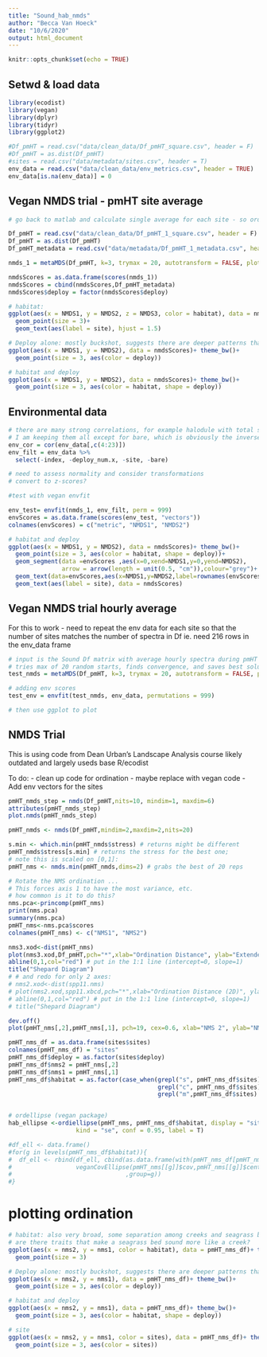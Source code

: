 ```yaml
---
title: "Sound_hab_nmds"
author: "Becca Van Hoeck"
date: "10/6/2020"
output: html_document
---
```


```r
knitr::opts_chunk$set(echo = TRUE)
```

## Setwd & load data

```r

library(ecodist)
library(vegan)
library(dplyr)
library(tidyr)
library(ggplot2)

#Df_pmHT = read.csv("data/clean_data/Df_pmHT_square.csv", header = F) 
#Df_pmHT = as.dist(Df_pmHT)
#sites = read.csv("data/metadata/sites.csv", header = T)
env_data = read.csv("data/clean_data/env_metrics.csv", header = TRUE)
env_data[is.na(env_data)] = 0

```

## Vegan NMDS trial - pmHT site average

```r
# go back to matlab and calculate single average for each site - so ord has 24 points, then pair that with the env data 

Df_pmHT = read.csv("data/clean_data/Df_pmHT_1_square.csv", header = F) 
Df_pmHT = as.dist(Df_pmHT)
Df_pmHT_metadata = read.csv("data/metadata/Df_pmHT_1_metadata.csv", header = T)

nmds_1 = metaMDS(Df_pmHT, k=3, trymax = 20, autotransform = FALSE, plot = FALSE)

nmdsScores = as.data.frame(scores(nmds_1))  
nmdsScores = cbind(nmdsScores,Df_pmHT_metadata)
nmdsScores$deploy = factor(nmdsScores$deploy)

# habitat: 
ggplot(aes(x = NMDS1, y = NMDS2, z = NMDS3, color = habitat), data = nmdsScores)+ theme_bw()+
  geom_point(size = 3)+
  geom_text(aes(label = site), hjust = 1.5)

# Deploy alone: mostly buckshot, suggests there are deeper patterns than seasonal 
ggplot(aes(x = NMDS1, y = NMDS2), data = nmdsScores)+ theme_bw()+
  geom_point(size = 3, aes(color = deploy))

# habitat and deploy
ggplot(aes(x = NMDS1, y = NMDS2), data = nmdsScores)+ theme_bw()+
  geom_point(size = 3, aes(color = habitat, shape = deploy))


```

## Environmental data

```r
# there are many strong correlations, for example halodule with total seagrass cover
# I am keeping them all except for bare, which is obviously the inverse of habitat cover
env_cor = cor(env_data[,c(4:23)])
env_filt = env_data %>%
  select(-index, -deploy_num.x, -site, -bare)

# need to assess normality and consider transformations
# convert to z-scores?

#test with vegan envfit

env_test= envfit(nmds_1, env_filt, perm = 999)
envScores = as.data.frame(scores(env_test, "vectors"))
colnames(envScores) = c("metric", "NMDS1", "NMDS2")

# habitat and deploy
ggplot(aes(x = NMDS1, y = NMDS2), data = nmdsScores)+ theme_bw()+
  geom_point(size = 3, aes(color = habitat, shape = deploy))+ 
  geom_segment(data =envScores ,aes(x=0,xend=NMDS1,y=0,yend=NMDS2),
               arrow = arrow(length = unit(0.5, "cm")),colour="grey")+ 
  geom_text(data=envScores,aes(x=NMDS1,y=NMDS2,label=rownames(envScores)),size=5)+
  geom_text(aes(label = site), data = nmdsScores)


```



## Vegan NMDS trial hourly average
For this to work - need to repeat the env data for each site so that the number of sites matches the number of spectra in Df
ie. need 216 rows in the env_data frame

```r
# input is the Sound Df matrix with average hourly spectra during pmHT at each site
# tries max of 20 random starts, finds convergence, and saves best solution 
test_nmds = metaMDS(Df_pmHT, k=3, trymax = 20, autotransform = FALSE, plot = FALSE)

# adding env scores
test_env = envfit(test_nmds, env_data, permutations = 999)

# then use ggplot to plot
```

## NMDS Trial
This is using code from Dean Urban's Landscape Analysis course
likely outdated and largely useds base R/ecodist

To do: 
- clean up code for ordination - maybe replace with vegan code
- Add env vectors for the sites

```r
pmHT_nmds_step = nmds(Df_pmHT,nits=10, mindim=1, maxdim=6)
attributes(pmHT_nmds_step)
plot.nmds(pmHT_nmds_step)

pmHT_nmds <- nmds(Df_pmHT,mindim=2,maxdim=2,nits=20)

s.min <- which.min(pmHT_nmds$stress) # returns might be different
pmHT_nmds$stress[s.min] # returns the stress for the best one;
# note this is scaled on [0,1]:
pmHT_nms <- nmds.min(pmHT_nmds,dims=2) # grabs the best of 20 reps

# Rotate the NMS ordination ...
# This forces axis 1 to have the most variance, etc.
# how common is it to do this?
nms.pca<-princomp(pmHT_nms)
print(nms.pca)
summary(nms.pca)
pmHT_nms<-nms.pca$scores
colnames(pmHT_nms) <- c("NMS1", "NMS2")

nms3.xod<-dist(pmHT_nms)
plot(nms3.xod,Df_pmHT,pch="*",xlab="Ordination Distance", ylab="Extended B-C Distance")
abline(0,1,col="red") # put in the 1:1 line (intercept=0, slope=1)
title("Shepard Diagram")
# # and redo for only 2 axes:
# nms2.xod<-dist(spp11.nms)
# plot(nms2.xod,spp11.xbcd,pch="*",xlab="Ordination Distance (2D)", ylab="Extended B-C Distance")
# abline(0,1,col="red") # put in the 1:1 line (intercept=0, slope=1)
# title("Shepard Diagram")

dev.off()
plot(pmHT_nms[,2],pmHT_nms[,1], pch=19, cex=0.6, xlab="NMS 2", ylab="NMS 1")# main = "NMS Ordination and PAM Classification Groups")

pmHT_nms_df = as.data.frame(sites$sites)
colnames(pmHT_nms_df) = "sites"
pmHT_nms_df$deploy = as.factor(sites$deploy)
pmHT_nms_df$nms2 = pmHT_nms[,2]
pmHT_nms_df$nms1 = pmHT_nms[,1]
pmHT_nms_df$habitat = as.factor(case_when(grepl("s", pmHT_nms_df$sites) ~ "seagrass",
                                          grepl("c", pmHT_nms_df$sites) ~ "creek",
                                          grepl("m",pmHT_nms_df$sites) ~ "mudflat"))


# ordellipse (vegan package)
hab_ellipse <-ordiellipse(pmHT_nms, pmHT_nms_df$habitat, display = "sites", 
                   kind = "se", conf = 0.95, label = T)

#df_ell <- data.frame()
#for(g in levels(pmHT_nms_df$habitat)){
#  df_ell <- rbind(df_ell, cbind(as.data.frame(with(pmHT_nms_df[pmHT_nms_df$habitat==g,],
#                  veganCovEllipse(pmHT_nms[[g]]$cov,pmHT_nms[[g]]$center,pmHT_nms[[g]]$scale)))
#                                ,group=g))
#}
```

# plotting ordination

```r
# habitat: also very broad, some separation among creeks and seagrass beds
# are there traits that make a seagrass bed sound more like a creek? 
ggplot(aes(x = nms2, y = nms1, color = habitat), data = pmHT_nms_df)+ theme_bw()+
  geom_point(size = 3)

# Deploy alone: mostly buckshot, suggests there are deeper patterns than seasonal 
ggplot(aes(x = nms2, y = nms1), data = pmHT_nms_df)+ theme_bw()+
  geom_point(size = 3, aes(color = deploy))

# habitat and deploy
ggplot(aes(x = nms2, y = nms1), data = pmHT_nms_df)+ theme_bw()+
  geom_point(size = 3, aes(color = habitat, shape = deploy))

# site
ggplot(aes(x = nms2, y = nms1, color = sites), data = pmHT_nms_df)+ theme_bw()+
  geom_point(size = 3, aes(color = sites))

```

